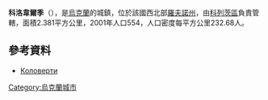 {{coord|50|42|45|N|26|57|2|E|scale:100000|display=title}}

'''科洛韋爾季'''（{{lang-uk|Коловерти}}），是[[烏克蘭|烏克蘭]]的城鎮，位於該國西北部[[羅夫諾州|羅夫諾州]]，由[[科列茨區|科列茨區]]負責管轄，面積2.381平方公里，2001年人口554，人口密度每平方公里232.68人。

==參考資料==
*[http://w1.c1.rada.gov.ua/pls/z7503/A005?rdat1=03.04.2014&rf7571=27748 Коловерти] {{Wayback|url=http://w1.c1.rada.gov.ua/pls/z7503/A005?rdat1=03.04.2014&rf7571=27748 |date=20201201061815 }}

{{Ukraine-geo-stub}}
[[Category:烏克蘭城市|Category:烏克蘭城市]]